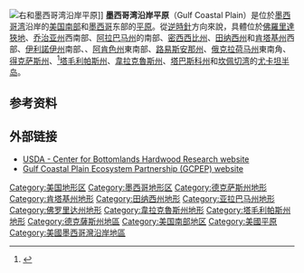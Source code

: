 [[File:Fixed_gulf_map.png|右]]和墨西哥湾沿岸平原]]
'''墨西哥湾沿岸平原'''（Gulf Coastal Plain）是位於[[墨西哥湾|墨西哥湾]]沿岸的[[美国|美国]][[美國南部|南部]]和[[墨西哥|墨西哥]]东部的[[平原|平原]]。從[[逆時針|逆時針]]方向來說，具體位於[[佛羅里達狹地|佛羅里達狹地]]、[[喬治亞州|乔治亚州]]西南部、[[亚拉巴马州|阿拉巴马州]]的南部、[[密西西比州|密西西比州]]、[[田纳西州|田纳西州]]和[[肯塔基州|肯塔基州]]西部、[[伊利諾伊州|伊利諾伊州]]南部、{{en-link|密蘇里州布西爾|Missouri Bootheel}}、[[阿肯色州|阿肯色州]]東南部、[[路易斯安那州|路易斯安那州]]、[[奧克拉荷馬州|俄克拉荷马州]]東南角、[[德克萨斯州|得克萨斯州]]、<ref name="usace">{{Cite web|title=Regional Supplement to the Corps of Engineers Wetland Delineation Manual: Atlantic and Gulf Coastal Plain Region (Version 2.0), U.S. Army Corps of Engineers, p.4, 2010|url=http://www.usace.army.mil/Portals/2/docs/civilworks/regulatory/reg_supp/AGCP_regsupV2.pdf|accessdate=2015-02-25|archiveurl=https://web.archive.org/web/20170207123641/http://www.usace.army.mil/portals/2/docs/civilworks/regulatory/reg_supp/agcp_regsupv2.pdf|archivedate=2017-02-07}}</ref>[[塔毛利帕斯州|塔毛利帕斯州]]、[[韋拉克魯斯州|韋拉克魯斯州]]、[[塔巴斯科州|塔巴斯科州]]和[[坎佩切湾|坎佩切湾]]的[[尤卡坦半岛|尤卡坦半岛]]。   

== 参考资料 ==
{{Reflist}}

== 外部链接 ==

* [http://www.srs.fs.usda.gov/cbhr/index.php USDA - Center for Bottomlands Hardwood Research website] {{Wayback|url=http://www.srs.fs.usda.gov/cbhr/index.php |date=20200807104502 }}
* [http://www.cooperativeconservation.org/viewproject.asp?pid=544 Gulf Coastal Plain Ecosystem Partnership (GCPEP) website] {{Wayback|url=http://www.cooperativeconservation.org/viewproject.asp?pid=544 |date=20101022133622 }}

[[Category:美国地形区|Category:美国地形区]]
[[Category:墨西哥地形区|Category:墨西哥地形区]]
[[Category:德克萨斯州地形|Category:德克萨斯州地形]]
[[Category:肯塔基州地形|Category:肯塔基州地形]]
[[Category:田纳西州地形|Category:田纳西州地形]]
[[Category:亚拉巴马州地形|Category:亚拉巴马州地形]]
[[Category:佛罗里达州地形|Category:佛罗里达州地形]]
[[Category:韋拉克魯斯州地形|Category:韋拉克魯斯州地形]]
[[Category:塔毛利帕斯州地形|Category:塔毛利帕斯州地形]]
[[Category:德克薩斯州地區|Category:德克薩斯州地區]]
[[Category:美国南部地区|Category:美国南部地区]]
[[Category:美國平原|Category:美國平原]]
[[Category:美國墨西哥灣沿岸地區|Category:美國墨西哥灣沿岸地區]]